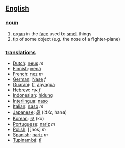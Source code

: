 ==[[English]]==

===[[noun]]===

# [[organ]] in the [[face]] used to [[smell]] things
# tip of some object (e.g. the nose of a fighter-plane)

===[[translation]]s===

*[[Dutch]]: [[neus]] ''m''
*[[Finnish]]: [[nenä]]
*[[French]]: [[nez]] ''m''
*[[German]]: [[Nase]] ''f''
*[[Guarani]]: [[tĩ]], [[apyngua]]
*[[Hebrew]]: [[אף]] ''f''
*[[Indonesian]]: [[hidung]]
*[[Interlingua]]: [[naso]]
*[[Italian]]: [[naso]] ''m''
*[[Japanese]]: [[鼻]] (はな, hana)
*[[Korean]]: [[코]] (ko)
*[[Portuguese]]: [[nariz]] ''m''
*[[Polish]]: [[nos] ''m''
*[[Spanish]]: [[nariz]] ''m''
*[[Tupinambá]]: [[tĩ]]